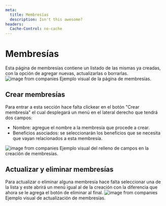```yaml
---
meta:
  title: Membresías
  description: Isn't this awesome?
headers:
  Cache-Control: no-cache
---
```


# Membresías

Esta página de membresías contiene un listado de las mismas ya creadas, con la opción de agregar nuevas, actualizarlas o borrarlas.
![image from companies](/images/docs/membership.png)
Ejemplo visual de la página de membresías.

## Crear membresías

Para entrar a esta sección hace falta clickear en el botón "Crear membresía" el cual desplegará un menú en el lateral derecho que tendrá dos campos:

- Nombre: agregue el nombre a la membresía que procede a crear.
- Beneficios asociados: se seleccionarán los beneficios que se necesita que vayan relacionados a esta membresía.

![image from companies](/images/docs/createMembreship.png)
Ejemplo visual del relleno de campos en la creación de membresías.

## Actualizar y eliminar membresías

Para actualizar o eliminar alguna membresía hace falta seleccionar una de la lista y este abrirá un menú igual al de la creación con la diferencia que ahora se le agrega el botón de eliminar al final.
![image from companies](/images/docs/actMembership.png)
Ejemplo visual de actualización de membresías.
